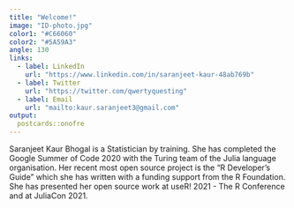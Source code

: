 ---
title: "Welcome!"
image: "ID-photo.jpg"
color1: "#C66060"
color2: "#5A59A3"
angle: 130
links:
  - label: LinkedIn
    url: "https://www.linkedin.com/in/saranjeet-kaur-48ab769b"
  - label: Twitter
    url: "https://twitter.com/qwertyquesting"
  - label: Email
    url: "mailto:kaur.saranjeet3@gmail.com"
output:
  postcards::onofre
---
 
Saranjeet Kaur Bhogal is a Statistician by training. She has completed the Google Summer of Code 2020 with the Turing team of the Julia language organisation. Her recent most open source project is the "R Developer's Guide" which she has written with a funding support from the R Foundation. She has presented her open source work at useR! 2021 - The R Conference and at JuliaCon 2021.
